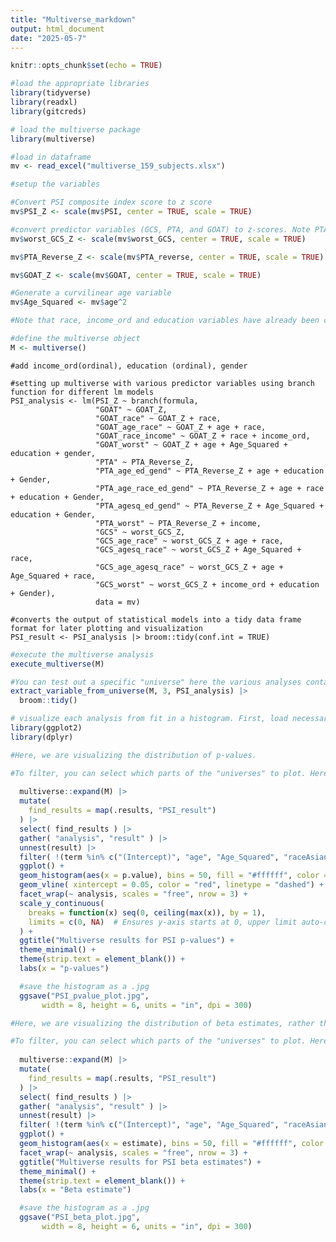 ```yaml
---
title: "Multiverse_markdown"
output: html_document
date: "2025-05-7"
---
```


```r
knitr::opts_chunk$set(echo = TRUE)
```

```r
#load the appropriate libraries
library(tidyverse)
library(readxl)
library(gitcreds)

# load the multiverse package
library(multiverse)

#load in dataframe
mv <- read_excel("multiverse_159_subjects.xlsx")

```


```r

#setup the variables

#Convert PSI composite index score to z score 
mv$PSI_Z <- scale(mv$PSI, center = TRUE, scale = TRUE)

#convert predictor variables (GCS, PTA, and GOAT) to z-scores. Note PTA scores have already been revered in original data to for accurate comparison between PTA, GCS, and GOAT.
mv$worst_GCS_Z <- scale(mv$worst_GCS, center = TRUE, scale = TRUE)

mv$PTA_Reverse_Z <- scale(mv$PTA_reverse, center = TRUE, scale = TRUE)

mv$GOAT_Z <- scale(mv$GOAT, center = TRUE, scale = TRUE)

#Generate a curvilinear age variable
mv$Age_Squared <- mv$age^2

#Note that race, income_ord and education variables have already been converted to ordinal.

```

```r

#define the multiverse object
M <- multiverse()
```


```multiverse

#add income_ord(ordinal), education (ordinal), gender

#setting up multiverse with various predictor variables using branch function for different lm models
PSI_analysis <- lm(PSI_Z ~ branch(formula,
                   "GOAT" ~ GOAT_Z,
                   "GOAT_race" ~ GOAT_Z + race,
                   "GOAT_age_race" ~ GOAT_Z + age + race,
                   "GOAT_race_income" ~ GOAT_Z + race + income_ord,
                   "GOAT_worst" ~ GOAT_Z + age + Age_Squared + education + gender,
                   "PTA" ~ PTA_Reverse_Z,
                   "PTA_age_ed_gend" ~ PTA_Reverse_Z + age + education + Gender,
                   "PTA_age_race_ed_gend" ~ PTA_Reverse_Z + age + race + education + Gender,
                   "PTA_agesq_ed_gend" ~ PTA_Reverse_Z + Age_Squared + education + Gender,
                   "PTA_worst" ~ PTA_Reverse_Z + income,
                   "GCS" ~ worst_GCS_Z,
                   "GCS_age_race" ~ worst_GCS_Z + age + race,
                   "GCS_agesq_race" ~ worst_GCS_Z + Age_Squared + race,
                   "GCS_age_agesq_race" ~ worst_GCS_Z + age + Age_Squared + race,
                   "GCS_worst" ~ worst_GCS_Z + income_ord + education + Gender),
                   data = mv)

#converts the output of statistical models into a tidy data frame format for later plotting and visualization
PSI_result <- PSI_analysis |> broom::tidy(conf.int = TRUE)

```

```r

#execute the multiverse analysis
execute_multiverse(M)

#You can test out a specific "universe" here the various analyses contained within "PSI_analysis". Here, we can extract the nth universe. Replace n (number) with whichever university you'd like to evaluate. 
extract_variable_from_universe(M, 3, PSI_analysis) |> 
  broom::tidy()

```

```r

# visualize each analysis from fit in a histogram. First, load necessary libraries:
library(ggplot2)
library(dplyr)

#Here, we are visualizing the distribution of p-values.

#To filter, you can select which parts of the "universes" to plot. Here, I am excluding the covariates, which include age and race variables. 
  
  multiverse::expand(M) |>
  mutate( 
    find_results = map(.results, "PSI_result")
  ) |>
  select( find_results ) |>
  gather( "analysis", "result" ) |>
  unnest(result) |>
  filter( !(term %in% c("(Intercept)", "age", "Age_Squared", "raceAsian", "raceBlack or African American", "raceWhite"))) |>
  ggplot() +
  geom_histogram(aes(x = p.value), bins = 50, fill = "#ffffff", color = "#333333") +
  geom_vline( xintercept = 0.05, color = "red", linetype = "dashed") +
  facet_wrap(~ analysis, scales = "free", nrow = 3) +
  scale_y_continuous(
    breaks = function(x) seq(0, ceiling(max(x)), by = 1),
    limits = c(0, NA)  # Ensures y-axis starts at 0, upper limit auto-calculated
  ) +
  ggtitle("Multiverse results for PSI p-values") +
  theme_minimal() +
  theme(strip.text = element_blank()) +
  labs(x = "p-values")

  #save the histogram as a .jpg
  ggsave("PSI_pvalue_plot.jpg", 
       width = 8, height = 6, units = "in", dpi = 300)

```

```r

#Here, we are visualizing the distribution of beta estimates, rather than p-values. 

#To filter, you can select which parts of the "universes" to plot. Here, I am excluding the covariates, which include age and race variables. 
  
  multiverse::expand(M) |>
  mutate( 
    find_results = map(.results, "PSI_result")
  ) |>
  select( find_results ) |>
  gather( "analysis", "result" ) |>
  unnest(result) |>
  filter( !(term %in% c("(Intercept)", "age", "Age_Squared", "raceAsian", "raceBlack or African American", "raceWhite"))) |>
  ggplot() +
  geom_histogram(aes(x = estimate), bins = 50, fill = "#ffffff", color = "#333333") +
  facet_wrap(~ analysis, scales = "free", nrow = 3) +
  ggtitle("Multiverse results for PSI beta estimates") +
  theme_minimal() +
  theme(strip.text = element_blank()) +
  labs(x = "Beta estimate")

  #save the histogram as a .jpg
  ggsave("PSI_beta_plot.jpg", 
       width = 8, height = 6, units = "in", dpi = 300)

```